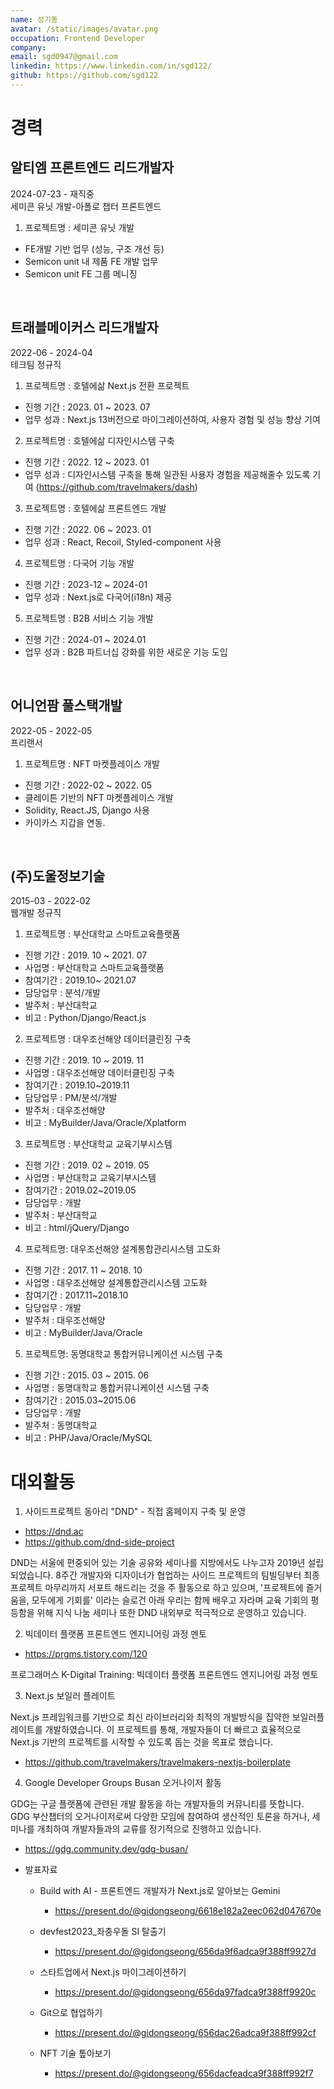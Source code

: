 ```yaml
---
name: 성기동
avatar: /static/images/avatar.png
occupation: Frontend Developer
company:
email: sgd0947@gmail.com
linkedin: https://www.linkedin.com/in/sgd122/
github: https://github.com/sgd122
---
```


# 경력

## 알티엠 프론트엔드 리드개발자
2024-07-23 - 재직중<br/>
세미콘 유닛 개발-아폴로 챕터 프론트엔드

1. 프로젝트명 : 세미콘 유닛 개발
- FE개발 기반 업무 (성능, 구조 개선 등)
- Semicon unit 내 제품 FE 개발 업무
- Semicon unit FE 그룹 메니징

<br/>

## 트래블메이커스 리드개발자
2022-06 - 2024-04<br/>
테크팀 정규직

1. 프로젝트명 : 호텔에삶 Next.js 전환 프로젝트
- 진행 기간 : 2023. 01 ~ 2023. 07
- 업무 성과 : Next.js 13버전으로 마이그레이션하여, 사용자 경험 및 성능 향상 기여

2. 프로젝트명 : 호텔에삶 디자인시스템 구축
- 진행 기간 : 2022. 12 ~ 2023. 01
- 업무 성과 : 디자인시스템 구축을 통해 일관된 사용자 경험을 제공해줄수 있도록 기여
(https://github.com/travelmakers/dash)

3. 프로젝트명 : 호텔에삶 프론트엔드 개발
- 진행 기간 : 2022. 06 ~ 2023. 01
- 업무 성과 : React, Recoil, Styled-component 사용

4. 프로젝트명 : 다국어 기능 개발
- 진행 기간 : 2023-12 ~ 2024-01
- 업무 성과 : Next.js로 다국어(i18n) 제공

5. 프로젝트명 : B2B 서비스 기능 개발
- 진행 기간 : 2024-01 ~ 2024.01
- 업무 성과 : B2B 파트너십 강화를 위한 새로운 기능 도입

<br/>

## 어니언팜 풀스택개발
2022-05 - 2022-05<br/>
프리랜서

1. 프로젝트명 : NFT 마켓플레이스 개발
- 진행 기간 : 2022-02 ~ 2022. 05
- 클레이튼 기반의 NFT 마켓플레이스 개발
- Solidity, React.JS, Django 사용
- 카이카스 지갑을 연동.

<br/>

## (주)도울정보기술
2015-03 - 2022-02<br/>
웹개발 정규직

1. 프로젝트명 : 부산대학교 스마트교육플랫폼
- 진행 기간 : 2019. 10 ~ 2021. 07
- 사업명 : 부산대학교 스마트교육플랫폼
- 참여기간 : 2019.10~ 2021.07
- 담당업무 : 분석/개발
- 발주처 : 부산대학교
- 비고 : Python/Django/React.js

2. 프로젝트명 : 대우조선해양 데이터클린징 구축
- 진행 기간 : 2019. 10 ~ 2019. 11
- 사업명 : 대우조선해양 데이터클린징 구축
- 참여기간 : 2019.10~2019.11
- 담당업무 : PM/분석/개발
- 발주처 : 대우조선해양
- 비고 : MyBuilder/Java/Oracle/Xplatform

3. 프로젝트명 : 부산대학교 교육기부시스템
- 진행 기간 : 2019. 02 ~ 2019. 05
- 사업명 : 부산대학교 교육기부시스템
- 참여기간 : 2019.02~2019.05
- 담당업무 : 개발
- 발주처 : 부산대학교
- 비고 : html/jQuery/Django

4. 프로젝트명: 대우조선해양 설계통합관리시스템 고도화
- 진행 기간 : 2017. 11 ~ 2018. 10
- 사업명 : 대우조선해양 설계통합관리시스템 고도화
- 참여기간 : 2017.11~2018.10
- 담당업무 : 개발
- 발주처 : 대우조선해양
- 비고 : MyBuilder/Java/Oracle

5. 프로젝트명: 동명대학교 통합커뮤니케이션 시스템 구축
- 진행 기간 : 2015. 03 ~ 2015. 06
- 사업명 : 동명대학교 통합커뮤니케이션 시스템 구축
- 참여기간 : 2015.03~2015.06
- 담당업무 : 개발
- 발주처 : 동명대학교
- 비고 : PHP/Java/Oracle/MySQL

# 대외활동

1. 사이드프로젝트 동아리 "DND" - 직접 홈페이지 구축 및 운영

- https://dnd.ac
- https://github.com/dnd-side-project

DND는 서울에 편중되어 있는 기술 공유와 세미나를
지방에서도 나누고자 2019년 설립되었습니다.
8주간 개발자와 디자이너가 협업하는 사이드 프로젝트의 팀빌딩부터 최종 프로젝트 마무리까지 서포트 해드리는 것을 주 활동으로 하고 있으며,
'프로젝트에 즐거움을, 모두에게 기회를' 이라는 슬로건 아래 우리는 함께 배우고 자라며 교육 기회의 평등함을 위해 지식 나눔 세미나 또한 DND 내외부로 적극적으로 운영하고 있습니다.

2. 빅데이터 플랫폼 프론트엔드 엔지니어링 과정 멘토

- https://prgms.tistory.com/120

프로그래머스 K-Digital Training: 빅데이터 플랫폼 프론트엔드 엔지니어링 과정 멘토

3. Next.js 보일러 플레이트

Next.js 프레임워크를 기반으로 최신 라이브러리와 최적의 개발방식을 집약한 보일러플레이트를 개발하였습니다. 이 프로젝트를 통해, 개발자들이 더 빠르고 효율적으로 Next.js 기반의 프로젝트를 시작할 수 있도록 돕는 것을 목표로 했습니다.

- https://github.com/travelmakers/travelmakers-nextjs-boilerplate

4. Google Developer Groups Busan 오거나이저 활동

GDG는 구글 플랫폼에 관련된 개발 활동을 하는 개발자들의 커뮤니티를 뜻합니다.
GDG 부산챕터의 오거나이저로써 다양한 모임에 참여하여 생산적인 토론을 하거나,
세미나를 개최하여 개발자들과의 교류를 정기적으로 진행하고 있습니다.

- https://gdg.community.dev/gdg-busan/

- 발표자료

  - Build with AI - 프론트엔드 개발자가 Next.js로 알아보는 Gemini

    - https://present.do/@gidongseong/6618e182a2eec062d047670e

  - devfest2023_좌충우돌 SI 탈출기

    - https://present.do/@gidongseong/656da9f6adca9f388ff9927d

  - 스타트업에서 Next.js 마이그레이션하기

    - https://present.do/@gidongseong/656da97fadca9f388ff9920c

  - Git으로 협업하기

    - https://present.do/@gidongseong/656dac26adca9f388ff992cf

  - NFT 기술 톺아보기

    - https://present.do/@gidongseong/656dacfeadca9f388ff992f7